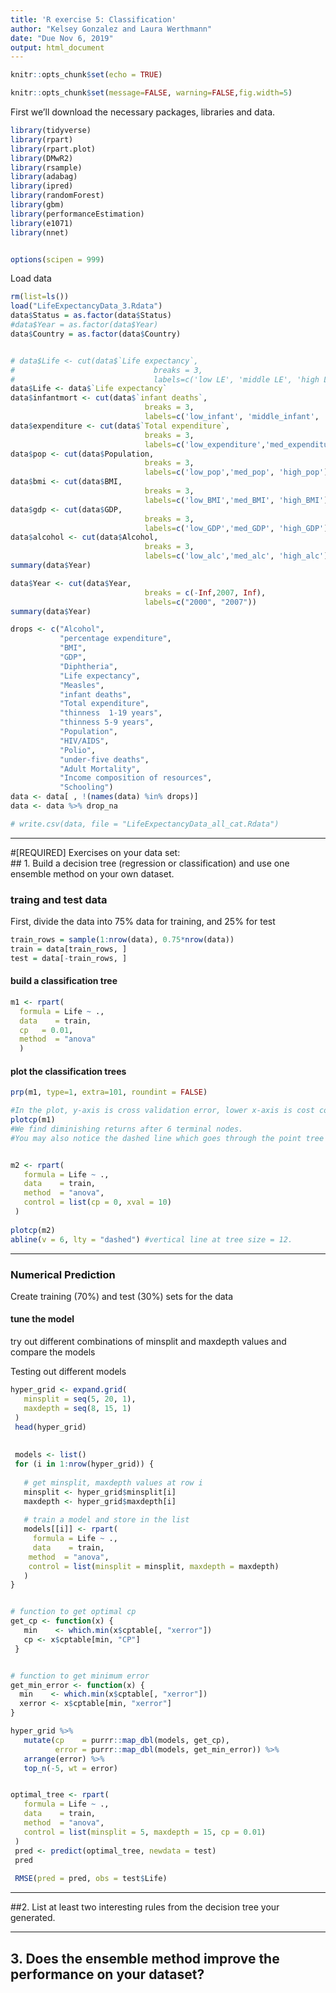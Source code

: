 ```yaml
---
title: 'R exercise 5: Classification'
author: "Kelsey Gonzalez and Laura Werthmann"
date: "Due Nov 6, 2019"
output: html_document
---
```


```r
knitr::opts_chunk$set(echo = TRUE)
```

```r
knitr::opts_chunk$set(message=FALSE, warning=FALSE,fig.width=5)
```

First we'll download the necessary packages, libraries and data.
```r
library(tidyverse)
library(rpart)
library(rpart.plot)
library(DMwR2)
library(rsample)
library(adabag)
library(ipred)
library(randomForest)
library(gbm)
library(performanceEstimation)
library(e1071)
library(nnet)


options(scipen = 999)
```

Load data
```r
rm(list=ls())
load("LifeExpectancyData_3.Rdata")
data$Status = as.factor(data$Status)
#data$Year = as.factor(data$Year)
data$Country = as.factor(data$Country)


# data$Life <- cut(data$`Life expectancy`, 
#                               breaks = 3, 
#                               labels=c('low LE', 'middle LE', 'high LE'))
data$Life <- data$`Life expectancy`
data$infantmort <- cut(data$`infant deaths`, 
                              breaks = 3, 
                              labels=c('low_infant', 'middle_infant', 'high_infant'))
data$expenditure <- cut(data$`Total expenditure`, 
                              breaks = 3, 
                              labels=c('low_expenditure','med_expenditure', 'high_expenditure'))
data$pop <- cut(data$Population, 
                              breaks = 3, 
                              labels=c('low_pop','med_pop', 'high_pop'))
data$bmi <- cut(data$BMI, 
                              breaks = 3, 
                              labels=c('low_BMI','med_BMI', 'high_BMI'))  
data$gdp <- cut(data$GDP, 
                              breaks = 3, 
                              labels=c('low_GDP','med_GDP', 'high_GDP'))  
data$alcohol <- cut(data$Alcohol, 
                              breaks = 3, 
                              labels=c('low_alc','med_alc', 'high_alc'))  
summary(data$Year)

data$Year <- cut(data$Year, 
                              breaks = c(-Inf,2007, Inf),
                              labels=c("2000", "2007"))
summary(data$Year)

drops <- c("Alcohol",
           "percentage expenditure",
           "BMI",
           "GDP",
           "Diphtheria",
           "Life expectancy",
           "Measles",
           "infant deaths",
           "Total expenditure", 
           "thinness  1-19 years",  
           "thinness 5-9 years", 
           "Population", 
           "HIV/AIDS", 
           "Polio",
           "under-five deaths",
           "Adult Mortality",
           "Income composition of resources",
           "Schooling")
data <- data[ , !(names(data) %in% drops)]
data <- data %>% drop_na

# write.csv(data, file = "LifeExpectancyData_all_cat.Rdata")
```
____
#[REQUIRED]
Exercises on your data set:   
## 1.	Build a decision tree (regression or classification) and use one ensemble method on your own dataset.

### traing and test data
First, divide the data into 75% data for training, and 25% for test
```r
train_rows = sample(1:nrow(data), 0.75*nrow(data))
train = data[train_rows, ]
test = data[-train_rows, ]

```


#### build a classification tree

```r
m1 <- rpart(
  formula = Life ~ ., 
  data    = train,
  cp   = 0.01,
  method  = "anova"
  )
```
#### plot the classification trees
```r

prp(m1, type=1, extra=101, roundint = FALSE)

#In the plot, y-axis is cross validation error, lower x-axis is cost complexity (α or cp) value, upper x-axis is the number of terminal nodes (tree size) 
plotcp(m1)
#We find diminishing returns after 6 terminal nodes.
#You may also notice the dashed line which goes through the point tree size= 6.



```


```r
m2 <- rpart(
   formula = Life ~ .,
   data    = train,
   method  = "anova", 
   control = list(cp = 0, xval = 10)
 )
 
plotcp(m2)
abline(v = 6, lty = "dashed") #vertical line at tree size = 12.

```
____

### Numerical Prediction 

Create training (70%) and test (30%) sets for the data


#### tune the model
try out different combinations of minsplit and maxdepth values and compare the models



Testing out different models
```r
hyper_grid <- expand.grid(
   minsplit = seq(5, 20, 1),
   maxdepth = seq(8, 15, 1)
 )
 head(hyper_grid)
 
 
 models <- list()
 for (i in 1:nrow(hyper_grid)) {
   
   # get minsplit, maxdepth values at row i
   minsplit <- hyper_grid$minsplit[i]
   maxdepth <- hyper_grid$maxdepth[i]
   
   # train a model and store in the list
   models[[i]] <- rpart(
     formula = Life ~ .,
     data    = train,
    method  = "anova",
    control = list(minsplit = minsplit, maxdepth = maxdepth)
   )
}


# function to get optimal cp
get_cp <- function(x) {
   min    <- which.min(x$cptable[, "xerror"])
   cp <- x$cptable[min, "CP"] 
 }


# function to get minimum error
get_min_error <- function(x) {
  min    <- which.min(x$cptable[, "xerror"])
  xerror <- x$cptable[min, "xerror"] 
}

hyper_grid %>%
   mutate(cp    = purrr::map_dbl(models, get_cp),
          error = purrr::map_dbl(models, get_min_error)) %>%
   arrange(error) %>%
   top_n(-5, wt = error)



```


```r
optimal_tree <- rpart(
   formula = Life ~ .,
   data    = train,
   method  = "anova",
   control = list(minsplit = 5, maxdepth = 15, cp = 0.01)
 )
 pred <- predict(optimal_tree, newdata = test)
 pred
 
 RMSE(pred = pred, obs = test$Life)

```
____


##2. List at least two interesting rules from the decision tree your generated. 

____
## 3. Does the ensemble method improve the performance on your dataset?